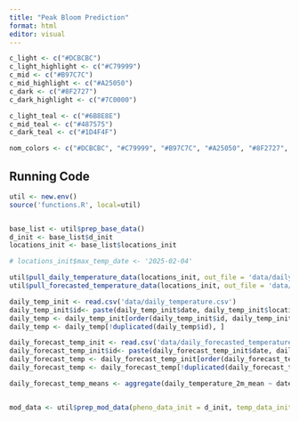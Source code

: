 ```yaml
---
title: "Peak Bloom Prediction"
format: html
editor: visual
---
```


```r

c_light <- c("#DCBCBC")
c_light_highlight <- c("#C79999")
c_mid <- c("#B97C7C")
c_mid_highlight <- c("#A25050")
c_dark <- c("#8F2727")
c_dark_highlight <- c("#7C0000")

c_light_teal <- c("#6B8E8E")
c_mid_teal <- c("#487575")
c_dark_teal <- c("#1D4F4F")

nom_colors <- c("#DCBCBC", "#C79999", "#B97C7C", "#A25050", "#8F2727", "#7C0000")
```

## Running Code

```r

util <- new.env()
source('functions.R', local=util)


base_list <- util$prep_base_data()
d_init <- base_list$d_init
locations_init <- base_list$locations_init

# locations_init$max_temp_date <- '2025-02-04'

util$pull_daily_temperature_data(locations_init, out_file = 'data/daily_temperature.csv', max_date = '2025-02-04', min_date='2025-02-04', write_to_file = T)
util$pull_forecasted_temperature_data(locations_init, out_file = 'data/daily_forecasted_temperature.csv', min_date = NA, max_date = '2025-06-01', write_to_file = F)

daily_temp_init <- read.csv('data/daily_temperature.csv')
daily_temp_init$id<- paste(daily_temp_init$date, daily_temp_init$location, sep = "_")  # Create a composite key
daily_temp <- daily_temp_init[order(daily_temp_init$id, daily_temp_init$timestamp_run, decreasing = TRUE), ]
daily_temp <- daily_temp[!duplicated(daily_temp$id), ]

daily_forecast_temp_init <- read.csv('data/daily_forecasted_temperature.csv')
daily_forecast_temp_init$id<- paste(daily_forecast_temp_init$date, daily_forecast_temp_init$location, daily_forecast_temp_init$model, sep = "_")  # Create a composite key
daily_forecast_temp <- daily_forecast_temp_init[order(daily_forecast_temp_init$id, daily_forecast_temp_init$timestamp_run, decreasing = TRUE), ]
daily_forecast_temp <- daily_forecast_temp[!duplicated(daily_forecast_temp$id), ]

daily_forecast_temp_means <- aggregate(daily_temperature_2m_mean ~ date+location, data = daily_forecast_temp_init, function(x) c(mean = mean(x), sd = sd(x)))


mod_data <- util$prep_mod_data(pheno_data_init = d_init, temp_data_init = daily_temp,  forecast_temp_data_init = daily_forecast_temp_means, plot_temp = F)
```

```r





```
